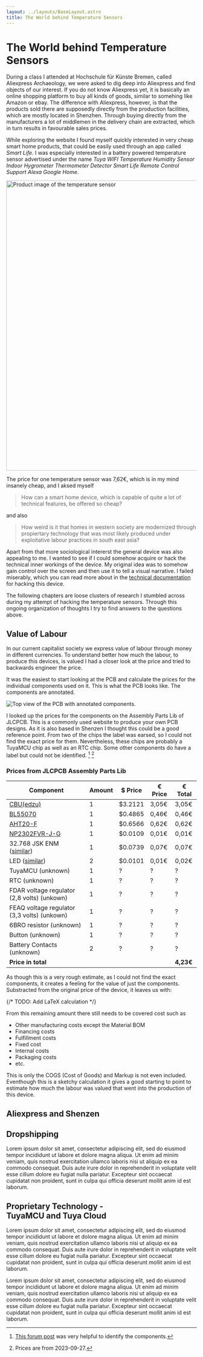 ```yaml
---
layout: ../layouts/BaseLayout.astro
title: The World behind Temperature Sensors
---
```



# The World behind Temperature Sensors

During a class I attended at Hochschule für Künste Bremen, called Aliexpress Archaeology, we were asked to dig deep into Aliexpress and find objects of our interest. If you do not know Aliexpress yet, it is basically an online shopping platform to buy all kinds of goods, similar to somehing like Amazon or ebay. The difference with Aliexpress, however, is that the products sold there are supposedly directly from the production facilities, which are mostly located in Shenzhen. Through buying directly from the manufacturers a lot of middlemen in the delivery chain are extracted, which in turn results in favourable sales prices.

While exploring the website I found myself quickly interested in very cheap smart home products, that could be easily used through an app called _Smart Life_. I was especially interested in a battery powered temperature sensor advertised under the name _Tuya WIFI Temperature Humidity Sensor Indoor Hygrometer Thermometer Detector Smart Life Remote Control Support Alexa Google Home_.

<Image
	src="https://ae01.alicdn.com/kf/A3e71cf860e764a8f82a29515653d37898/Tuya-WIFI-Temperature-Humidity-Sensor-Indoor-Hygrometer-Thermometer-Detector-Smart-Life-Remote-Control-Support-Alexa-Google.png_.webp"
	alt="Product image of the temperature sensor"
	width="768"
	height="768"
	class="mx-auto"
/>

The price for one temperature sensor was 7,62€, which is in my mind insanely cheap, and I aksed myself

> How can a smart home device, which is capable of quite a lot of technical features, be offered so cheap?

and also

> How weird is it that homes in western society are modernized through propiertary technology that was most likely produced under exploitative labour practices in south east asia?

Apart from that more sociological intererst the general device was also appealing to me. I wanted to see if I could somehow acquire or hack the technical inner workings of the device. My original idea was to somehow gain control over the screen and then use it to tell a visual narrative. I failed miserably, which you can read more about in the [technical documentation](/hacking-temperature-sensors) for hacking this device.

The following chapters are loose clusters of research I stumbled across during my attempt of hacking the temperature sensors. Through this ongoing organization of thoughts I try to find answers to the questions above.

## Value of Labour

In our current capitalist society we express value of labour through money in different currencies. To understand better how much the labour, to produce this devices, is valued I had a closer look at the price and tried to backwards engineer the price.

It was the easiest to start looking at the PCB and calculate the prices for the individual components used on it. This is what the PCB looks like. The components are annotated.

<Image
	src={component_overview_pcb}
	alt="Top view of the PCB with annotated components."
/>

I looked up the prices for the components on the Assembly Parts Lib of JLCPCB. This is a commonly used website to produce your own PCB designs. As it is also based in Shenzen I thought this could be a good reference point.
From two of the chips the label was earsed, so I could not find the exact price for them. Nevertheless, these chips are probably a TuyaMCU chip as well as an RTC chip. Some other components do have a label but could not be identified. [^1] [^2]

### Prices from JLCPCB Assembly Parts Lib

| Component                                                                           | Amount | $ Price | € Price | € Total   |
| ----------------------------------------------------------------------------------- | ------ | ------- | ------- | --------- |
| [CBU(edzu)](https://jlcpcb.com/partdetail/Tuya-CBU_edzu/C2845087)                   | 1      | $3.2121 | 3,05€   | 3,05€     |
| [BL55070](https://jlcpcb.com/partdetail/bl_shanghai_belling-BL55070/C692273)        | 1      | $0.4865 | 0,46€   | 0,46€     |
| [AHT20-F](https://jlcpcb.com/partdetail/Aosong_guangzhou_Elec-AHT20F/C3012622)      | 1      | $0.6566 | 0,62€   | 0,62€     |
| [NP2302FVR-J-G](https://jlcpcb.com/partdetail/Natlinear-NP2302FVR_JG/C2991117)      | 1      | $0.0109 | 0,01€   | 0,01€     |
| 32.768 JSK ENM ([similar](https://jlcpcb.com/partdetail/251606-C32768J003/C259056)) | 1      | $0.0739 | 0,07€   | 0,07€     |
| LED ([similar](https://jlcpcb.com/partdetail/Baizou-S2835WW8C1_02_3VKMT/C5357369))  | 2      | $0.0101 | 0,01€   | 0,02€     |
| TuyaMCU (unknown)                                                                   | 1      | ?       | ?       | ?         |
| RTC (unknown)                                                                       | 1      | ?       | ?       | ?         |
| FDAR voltage regulator (2,8 volts) (unkown)                                         | 1      | ?       | ?       | ?         |
| FEAQ voltage regulator (3,3 volts) (unkown)                                         | 1      | ?       | ?       | ?         |
| 6BRO resistor (unknown)                                                             | 1      | ?       | ?       | ?         |
| Button (unknown)                                                                    | 1      | ?       | ?       | ?         |
| Battery Contacts (unknown)                                                          | 2      | ?       | ?       | ?         |
| **Price in total**                                                                  |        |         |         | **4,23€** |

As though this is a very rough estimate, as I could not find the exact components, it creates a feeling for the value of just the components.
Substracted from the original price of the device, it leaves us with:

{/* TODO: Add LaTeX calculation */}

From this remaining amount there still needs to be covered cost such as

- Other manufacturing costs except the Material BOM
- Financing costs
- Fulfillment costs
- Fixed cost
- Internal costs
- Packaging costs
- etc.

This is only the COGS (Cost of Goods) and Markup is not even included. Eventhough this is a sketchy calculation it gives a good starting to point to estimate how much the labour was valued that went into the production of this device.

## Aliexpress and Shenzen

## Dropshipping

Lorem ipsum dolor sit amet, consectetur adipiscing elit, sed do eiusmod tempor incididunt ut labore et dolore magna aliqua. Ut enim ad minim veniam, quis nostrud exercitation ullamco laboris nisi ut aliquip ex ea commodo consequat. Duis aute irure dolor in reprehenderit in voluptate velit esse cillum dolore eu fugiat nulla pariatur. Excepteur sint occaecat cupidatat non proident, sunt in culpa qui officia deserunt mollit anim id est laborum.

## Proprietary Technology - <br/> TuyaMCU and Tuya Cloud

Lorem ipsum dolor sit amet, consectetur adipiscing elit, sed do eiusmod tempor incididunt ut labore et dolore magna aliqua. Ut enim ad minim veniam, quis nostrud exercitation ullamco laboris nisi ut aliquip ex ea commodo consequat. Duis aute irure dolor in reprehenderit in voluptate velit esse cillum dolore eu fugiat nulla pariatur. Excepteur sint occaecat cupidatat non proident, sunt in culpa qui officia deserunt mollit anim id est laborum.

Lorem ipsum dolor sit amet, consectetur adipiscing elit, sed do eiusmod tempor incididunt ut labore et dolore magna aliqua. Ut enim ad minim veniam, quis nostrud exercitation ullamco laboris nisi ut aliquip ex ea commodo consequat. Duis aute irure dolor in reprehenderit in voluptate velit esse cillum dolore eu fugiat nulla pariatur. Excepteur sint occaecat cupidatat non proident, sunt in culpa qui officia deserunt mollit anim id est laborum.

[^1]: [This forum post](https://www.elektroda.com/rtvforum/topic4000657.html) was very helpful to identify the components.
[^2]: Prices are from 2023-09-27.
